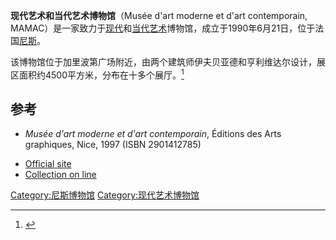 {{Infobox museum
 |name          = Musée d'art moderne et d'art contemporain
 |latitude      = 43.7014
 |longitude     = 7.2785
 |coordinates_region = FR
 |coordinates_display = inline,title
 |coordinates_format = dms
 |established   = 1990年6月21日
 |area          = 普罗旺斯 - 阿尔卑斯 - 蓝色海岸（PACA） 
 |location      = 伊夫·克莱因广场
 |type          = [[美术馆|美术馆]]
 |visitors      = 每年135714（2012年） 
 |website       = [http://www.mamac-nice.org/ www.mamac-nice.org/]}}
'''现代艺术和当代艺术博物馆'''（Musée d'art moderne et d'art contemporain, MAMAC）是一家致力于[[现代艺术|现代]]和[[当代艺术|当代艺术]]博物馆，成立于1990年6月21日，位于法国[[尼斯|尼斯]]。

该博物馆位于加里波第广场附近，由两个建筑师伊夫贝亚德和亨利维达尔设计，展区面积约4500平方米，分布在十多个展厅。<ref>{{cite web |title=Infos / Tourisme Nice >> Culture Nice >> Musée d'Art Moderne et d'Art Contemporain |url=http://www.cote.azur.fr/tourisme-musee-d-art-moderne-et-d-art-contemporain-nice-1966.htm |publisher=cote.azur.fr |language=fr |accessdate=26 June 2011 |archive-date=2016-07-08 |archive-url=https://web.archive.org/web/20160708082903/http://www.cote.azur.fr/tourisme-musee-d-art-moderne-et-d-art-contemporain-nice-1966.htm |dead-url=no }}</ref>

==参考==
* ''Musée d'art moderne et d'art contemporain'', Éditions des Arts graphiques, Nice, 1997 (ISBN 2901412785)
{{Reflist}}
* [http://www.mamac-nice.org/ Official site] {{Wayback|url=http://www.mamac-nice.org/ |date=20160620011856 }}
* [http://mamac.videomuseum.fr/Navigart/index.php?db=mamacw&qs=1 Collection on line] {{Wayback|url=http://mamac.videomuseum.fr/Navigart/index.php?db=mamacw&qs=1 |date=20160304082701 }}

[[Category:尼斯博物馆|Category:尼斯博物馆]]
[[Category:现代艺术博物馆|Category:现代艺术博物馆]]